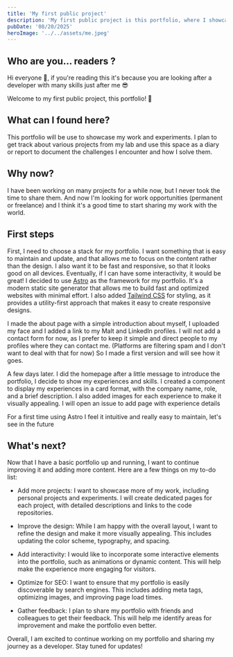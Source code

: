 ```yaml
---
title: 'My first public project'
description: 'My first public project is this portfolio, where I showcase my work and experiments. I plan to add various projects from my lab and use this space as a diary or report to document the challenges I encounter and how I solve them.'
pubDate: '08/20/2025'
heroImage: '../../assets/me.jpeg'
---
```


## Who are you... readers ?

Hi everyone 👋, if you're reading this it's because you are looking after a developer with many skills just after me 😎

Welcome to my first public project, this portfolio! 🎉

## What can I found here?

This portfolio will be use to showcase my work and experiments. I plan to get track about various projects from my lab and use this space as a diary or report to document the challenges I encounter and how I solve them.

## Why now?

I have been working on many projects for a while now, but I never took the time to share them. And now I'm looking for work opportunities (permanent or freelance) and I think it's a good time to start sharing my work with the world.

## First steps

First, I need to choose a stack for my portfolio. I want something that is easy to maintain and update, and that allows me to focus on the content rather than the design. I also want it to be fast and responsive, so that it looks good on all devices. Eventually, if I can have some interactivity, it would be great!
I decided to use [Astro](https://astro.build/) as the framework for my portfolio. It's a modern static site generator that allows me to build fast and optimized websites with minimal effort. I also added [Tailwind CSS](https://tailwindcss.com/) for styling, as it provides a utility-first approach that makes it easy to create responsive designs.

I made the about page with a simple introduction about myself, I uploaded my face and I added a link to my Malt and LinkedIn profiles. I will not add a contact form for now, as I prefer to keep it simple and direct people to my profiles where they can contact me. (Platforms are filtering spam and I don't want to deal with that for now)
So I made a first version and will see how it goes.

A few days later. I did the homepage after a little message to introduce the portfolio, I decide to show my experiences and skills. I created a component to display my experiences in a card format, with the company name, role, and a brief description. I also added images for each experience to make it visually appealing. I will open an issue to add page with experience details

For a first time using Astro I feel it intuitive and really easy to maintain, let's see in the future

## What's next?

Now that I have a basic portfolio up and running, I want to continue improving it and adding more content. Here are a few things on my to-do list:

- Add more projects: I want to showcase more of my work, including personal projects and experiments. I will create dedicated pages for each project, with detailed descriptions and links to the code repositories.

- Improve the design: While I am happy with the overall layout, I want to refine the design and make it more visually appealing. This includes updating the color scheme, typography, and spacing.

- Add interactivity: I would like to incorporate some interactive elements into the portfolio, such as animations or dynamic content. This will help make the experience more engaging for visitors.

- Optimize for SEO: I want to ensure that my portfolio is easily discoverable by search engines. This includes adding meta tags, optimizing images, and improving page load times.

- Gather feedback: I plan to share my portfolio with friends and colleagues to get their feedback. This will help me identify areas for improvement and make the portfolio even better.

Overall, I am excited to continue working on my portfolio and sharing my journey as a developer. Stay tuned for updates!
